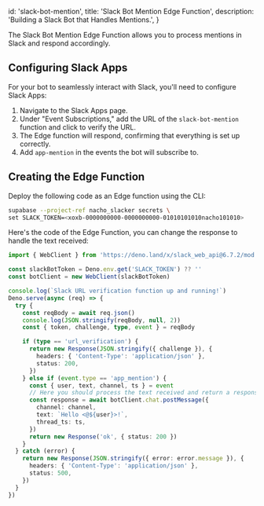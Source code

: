 
  id: 'slack-bot-mention',
  title: 'Slack Bot Mention Edge Function',
  description: 'Building a Slack Bot that Handles Mentions.',
}

The Slack Bot Mention Edge Function allows you to process mentions in Slack and respond accordingly.

## Configuring Slack Apps

For your bot to seamlessly interact with Slack, you'll need to configure Slack Apps:

1. Navigate to the Slack Apps page.
1. Under "Event Subscriptions," add the URL of the `slack-bot-mention` function and click to verify the URL.
1. The Edge function will respond, confirming that everything is set up correctly.
1. Add `app-mention` in the events the bot will subscribe to.

## Creating the Edge Function

Deploy the following code as an Edge function using the CLI:

```bash
supabase --project-ref nacho_slacker secrets \
set SLACK_TOKEN=<xoxb-0000000000-0000000000-01010101010nacho101010>
```

Here's the code of the Edge Function, you can change the response to handle the text received:

```ts index.ts
import { WebClient } from 'https://deno.land/x/slack_web_api@6.7.2/mod.js'

const slackBotToken = Deno.env.get('SLACK_TOKEN') ?? ''
const botClient = new WebClient(slackBotToken)

console.log(`Slack URL verification function up and running!`)
Deno.serve(async (req) => {
  try {
    const reqBody = await req.json()
    console.log(JSON.stringify(reqBody, null, 2))
    const { token, challenge, type, event } = reqBody

    if (type == 'url_verification') {
      return new Response(JSON.stringify({ challenge }), {
        headers: { 'Content-Type': 'application/json' },
        status: 200,
      })
    } else if (event.type == 'app_mention') {
      const { user, text, channel, ts } = event
      // Here you should process the text received and return a response:
      const response = await botClient.chat.postMessage({
        channel: channel,
        text: `Hello <@${user}>!`,
        thread_ts: ts,
      })
      return new Response('ok', { status: 200 })
    }
  } catch (error) {
    return new Response(JSON.stringify({ error: error.message }), {
      headers: { 'Content-Type': 'application/json' },
      status: 500,
    })
  }
})
```


